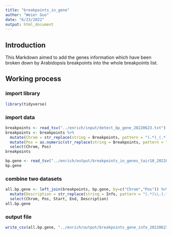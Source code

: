 ```yaml
---
title: "breakpoints_in_gene"
author: "Weier Guo"
date: "6/23/2022"
output: html_document
---
```


## Introduction ##
This Markdown aimed to add the genes information which have been broken down by Arabidopsis breakpoints into the whole breakpoints list. 

## Working process ##

### import library ###
```r
library(tidyverse)
```

### import data ###
```r
breakpoints <- read_tsv("../enrich/input/detect_bp_gene_20220623.txt")
breakpoints <- breakpoints %>%
  mutate(Chrom = str_replace(string = Breakpoints, pattern = "(.*)_(.*)", replacement = "\\1")) %>%
  mutate(Pos = as.numeric(str_replace(string = Breakpoints, pattern = "(.*)_(.*)", replacement = "\\2"))) %>%
  select(Chrom, Pos)
breakpoints
```

```r
bp.gene <- read_tsv("../enrich/output/breakpoints_in_genes_tair10_20220623.txt") 
bp.gene
```

### combine two datasets ###
```r
all.bp.gene <- left_join(breakpoints, bp.gene, by=c("Chrom","Pos")) %>%
  mutate(Description = str_replace(string = Info, pattern = "(.*)\\.(.*);(.*)", replacement = "\\1")) %>%
  select(Chrom, Pos, Start, End, Description)
all.bp.gene
```


### output file ###
```r
write_csv(all.bp.gene, "../enrich/output/breakpoints_gene_info_20220623.csv")
```


